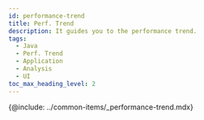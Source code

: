 ```yaml
---
id: performance-trend
title: Perf. Trend
description: It guides you to the performance trend.
tags:
  - Java
  - Perf. Trend
  - Application
  - Analysis
  - UI
toc_max_heading_level: 2
---
```



{@include: ../common-items/_performance-trend.mdx} 

<!-- 

>

활용 안내 추후 추가 및 확인

성능 추이 차트를 통해 관련있는 지표를 빠르게 조회해 장애 시점을 특정해 보세요. First, check the top 10 ***transactions***, ***SQLs***, and ***HTTP calls*** charts to see special things. Find special things by comparing metrics such as ***TPS*** and ***CPU*** at the time of delay, mainly in the response time, before and after the delay. Additional details can be found in ***Statistics***, ***Metrics chart***, and ***Hitmap***.

-->
